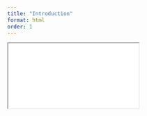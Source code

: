 ```yaml
---
title: "Introduction"
format: html
order: 1
---
```


<iframe class="slide-deck" src="presentation.html"></iframe>
